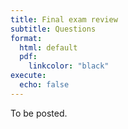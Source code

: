 ```yaml
---
title: Final exam review
subtitle: Questions
format:
  html: default
  pdf: 
    linkcolor: "black"
execute:
  echo: false
---
```


To be posted.